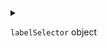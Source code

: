 
<details>
<summary>

`labelSelector`  <span class="config-field-type">object</span> 

</summary>

LabelSelector to select a container

</details>

